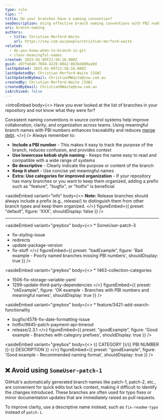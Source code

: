 ```yaml
---
type: rule
tips: ""
title: Do your branches have a naming convention?
seoDescription: Using effective branch naming conventions with PBI numbers, descriptive names, and structured formats to enhance collaboration and traceability.
uri: branch-naming
authors:
  - title: Christian Morford-Waite
    url: https://ssw.com.au/people/christian-morford-waite
related:
  - do-you-know-when-to-branch-in-git
  - clear-meaningful-names
created: 2025-01-09T21:58:16.000Z
guid: a97fa64d-7684-4220-8042-0b3be889aa9d
lastUpdated: 2025-01-09T21:58:16.000Z
lastUpdatedBy: Christian Morford-Waite [SSW]
lastUpdatedByEmail: ChristianMWaite@ssw.com.au
createdBy: Christian Morford-Waite [SSW]
createdByEmail: ChristianMWaite@ssw.com.au
isArchived: false
---
```


<introEmbed
  body={<>
Have you ever looked at the list of branches in your repository and not know what they were for?

Consistent naming conventions in source control systems help improve collaboration, clarity, and organization across teams. Using meaningful branch names with PBI numbers enhances traceability and reduces [merge debt](/merge-debt).
  </>}
/>
Always remember to:

- **Include a PBI number** - This makes it easy to track the purpose of the branch, reduces confusion, and provides context
- **Use lowercase kebab style naming** - Keeps the name easy to read and compatible with a wide range of systems
- **Be descriptive** - Clearly indicate the purpose or content of the branch
- **Keep it short** - Use concise yet meaningful names
- **Extra: Use categories for improved organization** - If your repository has many branches or you want to keep them organized, adding a prefix such as "feature", "bugfix", or "hotfix" is beneficial

<asideEmbed
  variant="info"
  body={<>
    **Note:** Release branches should always include a prefix (e.g., release/) to distinguish them from other branch types and keep them organized.
  </>}
  figureEmbed={{
    preset: "default",
    figure: 'XXX',
    shouldDisplay: false
  }}
/>

---

<asideEmbed
  variant="greybox"
  body={<>
    * SomeUser-patch-3
* fix-styling-issue
* redirects
* update-package-version
* fix-stuff
  </>}
  figureEmbed={{
    preset: "badExample",
    figure: 'Bad example - Poorly named branches missing PBI numbers',
    shouldDisplay: true
  }}
/>

<asideEmbed
  variant="greybox"
  body={<>
    * 1463-collection-categories
* 1506-fix-storage-variable-yaml
* 1299-update-third-party-dependencies
  </>}
  figureEmbed={{
    preset: "okExample",
    figure: 'OK example - Branches with PBI numbers and meaningful names',
    shouldDisplay: true
  }}
/>

<asideEmbed
  variant="greybox"
  body={<>
    * feature/3421-add-search-functionality
* bugfix/4578-fix-date-formatting-issue
* hotfix/9845-patch-payment-api-timeout
* release/2.3.1
  </>}
  figureEmbed={{
    preset: "goodExample",
    figure: 'Good example - Branches with category prefixes',
    shouldDisplay: true
  }}
/>

<asideEmbed
  variant="greybox"
  body={<>
    &#123;&#123; CATEGORY &#125;&#125;/&#123;&#123; PBI NUMBER &#125;&#125;-&#123;&#123; DESCRIPTION &#125;&#125;
  </>}
  figureEmbed={{
    preset: "goodExample",
    figure: 'Good example - Recommended naming format',
    shouldDisplay: true
  }}
/>

## ❌ Avoid using `SomeUser-patch-1`

GitHub's automatically generated branch names like patch-1, patch-2, etc., are convenient for quick edits but lack context, making it difficult to identify the changes introduced. These branches are often used for typo fixes or minor documentation updates that are immediately raised as pull requests.

To improve clarity, use a descriptive name instead, such as `fix-readme-typo` instead of `patch-1`.
